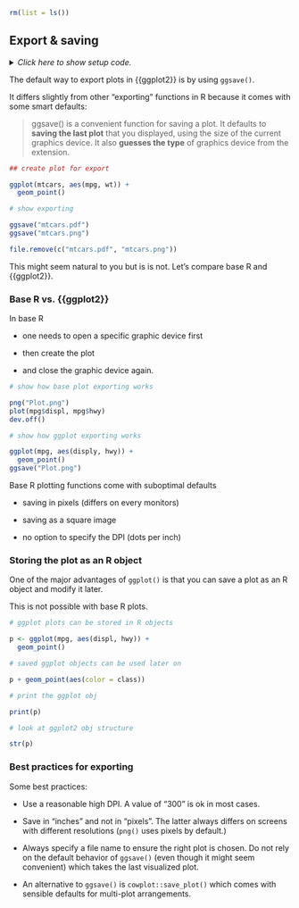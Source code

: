 ```r
rm(list = ls())
```


## Export & saving

<details><summary>*Click here to show setup code.*</summary>
```r
### Export & saving

```
```r
library(tidyverse)
```
</details>


The default way to export plots in {{ggplot2}} is by using `ggsave()`. 

It differs slightly from other "exporting" functions in R because it comes with some smart defaults:

> ggsave() is a convenient function for saving a plot. It defaults to **saving the last plot** that you displayed, using the size of the current graphics device. It also **guesses the type** of graphics device from the extension.

```r
## create plot for export
```
```r
ggplot(mtcars, aes(mpg, wt)) +
  geom_point()
```


```r
# show exporting
```
```r
ggsave("mtcars.pdf")
ggsave("mtcars.png")
```

```r
file.remove(c("mtcars.pdf", "mtcars.png"))
```

This might seem natural to you but is is not.
Let's compare base R and {{ggplot2}}.

### Base R vs. {{ggplot2}}

In base R

- one needs to open a specific graphic device first

- then create the plot 

- and close the graphic device again.

```r
# show how base plot exporting works
```
```r
png("Plot.png")
plot(mpg$displ, mpg$hwy)
dev.off()
```


```r
# show how ggplot exporting works
```
```r
ggplot(mpg, aes(disply, hwy)) +
  geom_point()
ggsave("Plot.png")
```

Base R plotting functions come with suboptimal defaults

- saving in pixels (differs on every monitors)

- saving as a square image

- no option to specify the DPI (dots per inch)

### Storing the plot as an R object

One of the major advantages of `ggplot()` is that you can save a plot as an R object and modify it later.

This is not possible with base R plots.


```r
# ggplot plots can be stored in R objects
```
```r
p <- ggplot(mpg, aes(displ, hwy)) +
  geom_point()
```


```r
# saved ggplot objects can be used later on
```
```r
p + geom_point(aes(color = class))
```


```r
# print the ggplot obj
```
```r
print(p)
```


```r
# look at ggplot2 obj structure
```
```r
str(p)
```

### Best practices for exporting

Some best practices:

- Use a reasonable high DPI. A value of "300" is ok in most cases.

- Save in "inches" and not in "pixels". The latter always differs on screens with different resolutions (`png()` uses pixels by default.)

- Always specify a file name to ensure the right plot is chosen. Do not rely on the default behavior of `ggsave()` (even though it might seem convenient) which takes the last visualized plot.

- An alternative to `ggsave()` is `cowplot::save_plot()` which comes with sensible defaults for multi-plot arrangements.
